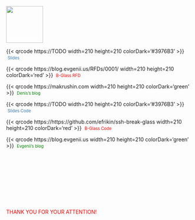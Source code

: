 ##

:::{layout="[ 80, 20 ]"}

::::{#first-column}
![](/src/images/hands.png){fig-align="center" width=100}
::::

::::{#second-column}

:::::{.qa-smaller}

::::::{layout-nrow=2}

{{< qrcode https://TODO width=210 height=210 colorDark='#3976B3' >}} \ [Slides]{style="color:#3976B3;font-size:0.8em;"}

{{< qrcode https://blog.evgenii.us/RFDs/0001/ width=210 height=210 colorDark='red' >}} \ [B-Glass RFD]{style="color:red;font-size:0.8em;"}

{{< qrcode https://makrushin.com width=210 height=210 colorDark='green' >}} \ [Denis's blog]{style="color:green;font-size:0.8em;"}

{{< qrcode https://TODO width=210 height=210 colorDark='#3976B3' >}} \ [Slides Code]{style="color:#3976B3;font-size:0.8em;"}

{{< qrcode https://https://github.com/efrikin/ssh-break-glass width=210 height=210 colorDark='red' >}} \ [B-Glass Code]{style="color:red;font-size:0.8em;"}

{{< qrcode https://blog.evgenii.us width=210 height=210 colorDark='green' >}} \ [Evgenii's blog]{style="color:green;font-size:0.8em;"}

::::::
:::::
::::

:::

##

<br>
<br>
<br>
<br>
<br>
<br>
<br>

:::{.r-fit-text}
[THANK YOU FOR YOUR ATTENTION!]{style="color:red;"}
:::

